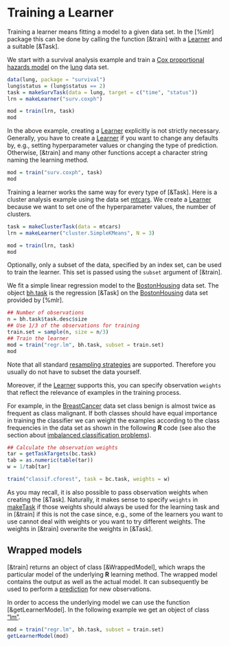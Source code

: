 # Training a Learner

Training a learner means fitting a model to a given data set.
In the [%mlr] package this can be done by calling the function [&train]
with a [Learner](&makeLearner) and a suitable [&Task].

We start with a survival analysis example and train a
[Cox proportional hazards model](&survival::coxph)
on the [lung](&survival::lung) data set.

```r
data(lung, package = "survival")
lung$status = (lung$status == 2)
task = makeSurvTask(data = lung, target = c("time", "status"))
lrn = makeLearner("surv.coxph")

mod = train(lrn, task)
mod
```

In the above example, creating a [Learner](&makeLearner) explicitly is not strictly necessary.
Generally, you have to create a [Learner](&makeLearner) if you want to change any defaults
by, e.g., setting hyperparameter values or changing the type of prediction.
Otherwise, [&train] and many other functions accept a character string naming the learning
method.

```r
mod = train("surv.coxph", task)
mod
```

Training a learner works the same way for every type of [&Task].
Here is a cluster analysis example using the data set [mtcars](&dataset::mtcars).
We create a [Learner](&makeLearner) because we want to set one of the hyperparameter values, the number of clusters.

```r
task = makeClusterTask(data = mtcars)
lrn = makeLearner("cluster.SimpleKMeans", N = 3)

mod = train(lrn, task)
mod
```

Optionally, only a subset of the data, specified by an index set, can be used to
train the learner. This set is passed using the ``subset`` argument of [&train].

We fit a simple linear regression model to the [BostonHousing](&mlbench::BostonHousing) data set.
The object [bh.task](&mlr.bh) is the regression [&Task] on the [BostonHousing](&mlbench::BostonHousing)
data set provided by [%mlr].

```r
## Number of observations
n = bh.task$task.desc$size
## Use 1/3 of the observations for training
train.set = sample(n, size = n/3)
## Train the learner
mod = train("regr.lm", bh.task, subset = train.set)
mod
```

Note that all standard [resampling strategies](resample.md) are supported.
Therefore you usually do not have to subset the data yourself.

Moreover, if the [Learner](&makeLearner) supports this, you can specify observation ``weights``
that reflect the relevance of examples in the training process.

For example, in the [BreastCancer](&mlbench::BreastCancer) data set class benign is almost
twice as frequent as class malignant.
If both classes should have equal importance in training the classifier we can weight the
examples according to the class frequencies in the data set as shown in the following
**R** code (see also the section about [imbalanced classification problems](over_and_undersampling.md)).

```r
## Calculate the observation weights
tar = getTaskTargets(bc.task)
tab = as.numeric(table(tar))
w = 1/tab[tar]

train("classif.cforest", task = bc.task, weights = w)
```

As you may recall, it is also possible to pass observation weights when creating the
[&Task].
Naturally, it makes sense to specify ``weights`` in [make<type>Task](&Task) if those weights
should always be used for the learning task and in [&train] if this is not the case since, e.g.,
some of the learners you want to use cannot deal with weights or you want to try different weights.
The weights in [&train] overwrite the weights in [&Task].


## Wrapped models

[&train] returns an object of class [&WrappedModel], which wraps the
particular model of the underlying **R** learning method. The wrapped model contains the output as well as the actual model.
It can subsequently be used to perform a [prediction](&predict.WrappedModel) for new observations.


In order to access the underlying model we can use the function [&getLearnerModel].
In the following example we get an object of class ["lm"](&stats::lm).

```r
mod = train("regr.lm", bh.task, subset = train.set)
getLearnerModel(mod)
```
